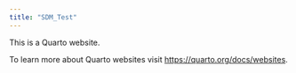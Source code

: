 ```yaml
---
title: "SDM_Test"
---
```


This is a Quarto website.

To learn more about Quarto websites visit <https://quarto.org/docs/websites>.
